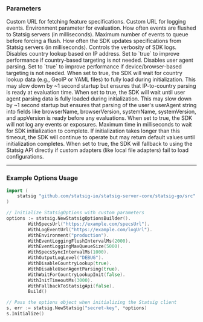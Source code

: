 ### Parameters

<ResponseField name="SpecsUrl" type="string">
  Custom URL for fetching feature specifications.
</ResponseField>

<ResponseField name="LogEventUrl" type="string">
  Custom URL for logging events.
</ResponseField>

<ResponseField name="Environment" type="string">
  Environment parameter for evaluation.
</ResponseField>

<ResponseField name="EventLoggingFlushIntervalMs" type="number">
  How often events are flushed to Statsig servers (in milliseconds).
</ResponseField>

<ResponseField name="EventLoggingMaxQueueSize" type="number">
  Maximum number of events to queue before forcing a flush.
</ResponseField>

<ResponseField name="SpecsSyncIntervalMs" type="number">
  How often the SDK updates specifications from Statsig servers (in milliseconds).
</ResponseField>

<ResponseField name="OutputLogLevel" type="string">
  Controls the verbosity of SDK logs.
</ResponseField>

<ResponseField name="DisableCountryLookup" type="boolean">
  Disables country lookup based on IP address. Set to `true` to improve performance if country-based targeting is not needed.
</ResponseField>

<ResponseField name="DisableUserAgentParsing" type="boolean">
  Disables user agent parsing. Set to `true` to improve performance if device/browser-based targeting is not needed.
</ResponseField>

<ResponseField name="WaitForCountryLookupInit" type="boolean" default="false">
  When set to true, the SDK will wait for country lookup data (e.g., GeoIP or YAML files) to fully load during initialization. This may slow down by ~1 second startup but ensures that IP-to-country parsing is ready at evaluation time.
</ResponseField>

<ResponseField name="WaitForUserAgentInit" type="boolean" default="false">
  When set to true, the SDK will wait until user agent parsing data is fully loaded during initialization. This may slow down by ~1 second startup but ensures that parsing of the user's userAgent string into fields like browserName, browserVersion, systemName, systemVersion, and appVersion is ready before any evaluations.
</ResponseField>

<ResponseField name="DisableAllLogging" type="boolean" default="false">
  When set to true, the SDK will not log any events or exposures.
</ResponseField>

<ResponseField name="InitTimeoutMs" type="number" default="3000">
  Maximum time in milliseconds to wait for SDK initialization to complete. If initialization takes longer than this timeout, the SDK will continue to operate but may return default values until initialization completes.
</ResponseField>

<ResponseField name="FallbackToStatsigApi" type="boolean" default="false">
  When set to true, the SDK will fallback to using the Statsig API directly if custom adapters (like local file adapters) fail to load configurations.
</ResponseField>

---

### Example Options Usage

```go expandable
import (
    statsig "github.com/statsig-io/statsig-server-core/statsig-go/src"
)

// Initialize StatsigOptions with custom parameters
options := statsig.NewStatsigOptionsBuilder().
		WithSpecsUrl("https://example.com/specsUrl").
		WithLogEventUrl("https://example.com/logUrl").
		WithEnvironment("production").
		WithEventLoggingFlushIntervalMs(2000).
		WithEventLoggingMaxQueueSize(5000).
		WithSpecsSyncIntervalMs(1000).
		WithOutputLogLevel("DEBUG").
		WithDisableCountryLookup(true).
		WithDisableUserAgentParsing(true).
		WithWaitForCountryLookupInit(false).
		WithInitTimeoutMs(3000).
		WithFallbackToStatsigApi(false).
		Build()

// Pass the options object when initializing the Statsig client
s, err := statsig.NewStatsig("secret-key", *options)
s.Initialize()
```
